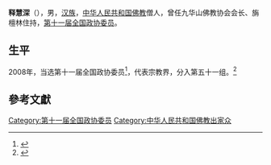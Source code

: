 '''释慧深'''（{{bd|1941年||}}），男，[[汉族|汉族]]，[[中华人民共和国|中华人民共和国]][[佛教|佛教]]僧人，曾任九华山佛教协会会长、旃檀林住持，[[第十一届全国政协委员|第十一届全国政协委员]]。

== 生平 ==
2008年，当选第十一届全国政协委员<ref>{{cite news|title=第十一届全国政协委员名单|url=http://www.indaa.com.cn/zt/2009qglh/zxzs/200903/t20090303_127573.html|accessdate=2013-04-09|newspaper=新华社北京1月25日电 中国人民政治协商会议第十一届全国委员会委员名单(共2237人，2008年1月25日政协第十届全国委员会常务委员会第二十次会议通过)|date=2008年1月25日|deadurl=yes|archiveurl=https://web.archive.org/web/20130928014403/http://www.indaa.com.cn/zt/2009qglh/zxzs/200903/t20090303_127573.html|archivedate=2013年9月28日|df=}}</ref>，代表宗教界，分入第五十一组。<ref>{{cite news|title=全国政协信息-慧深|url=http://www.cppcc.gov.cn/CMS/wylibary/showJcwyxtInfoWylibary.action?tabJcwyxt.guid=11W0018620&wytype=wjwy|accessdate=2013-04-11|newspaper=全国政协委员会}}</ref>

== 參考文獻 ==
{{reflist}}

{{中国政治人物小作品}}

{{Authority control}}
{{DEFAULTSORT:Huishen}}
[[Category:第十一届全国政协委员|Category:第十一届全国政协委员]]
[[Category:中华人民共和国佛教出家众|Category:中华人民共和国佛教出家众]]